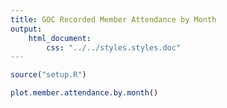 ```yaml
---
title: GOC Recorded Member Attendance by Month
output:
    html_document:
        css: "../../styles.styles.doc"
---
```


```r
source("setup.R")
```

```r

plot.member.attendance.by.month()
```